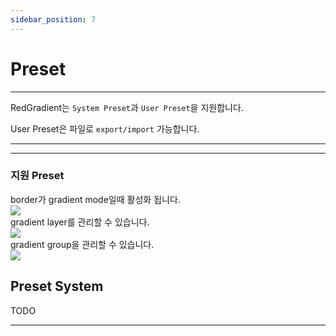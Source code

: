 ```yaml
---
sidebar_position: 7
---
```






# Preset

<hr/>

RedGradient는 ```System Preset```과 ```User Preset```을 지원합니다.

User Preset은 파일로 ```export/import``` 가능합니다.

<hr/>

<TOCInline toc={toc}/>

<hr/>


### 지원 Preset
<Tabs>
	<TabItem value="Border Gradient" label="Border Gradient" default>
		<div style={{marginBottom: '6px'}}>border가 gradient mode일때 활성화 됩니다.</div>
		<img src={require('./img/preset/preset_border.png').default}/>
	</TabItem>
	<TabItem value="Group" label="Group">
		<div style={{marginBottom: '6px'}}>gradient layer를 관리할 수 있습니다.</div>
		<img src={require('./img/preset/preset_layer.png').default}/>
	</TabItem>
	<TabItem value="Layer" label="Layer">
		<div style={{marginBottom: '6px'}}>gradient group을 관리할 수 있습니다.</div>
		<img src={require('./img/preset/preset_group.png').default}/>
	</TabItem>
</Tabs>




## Preset System
TODO


<hr/>
